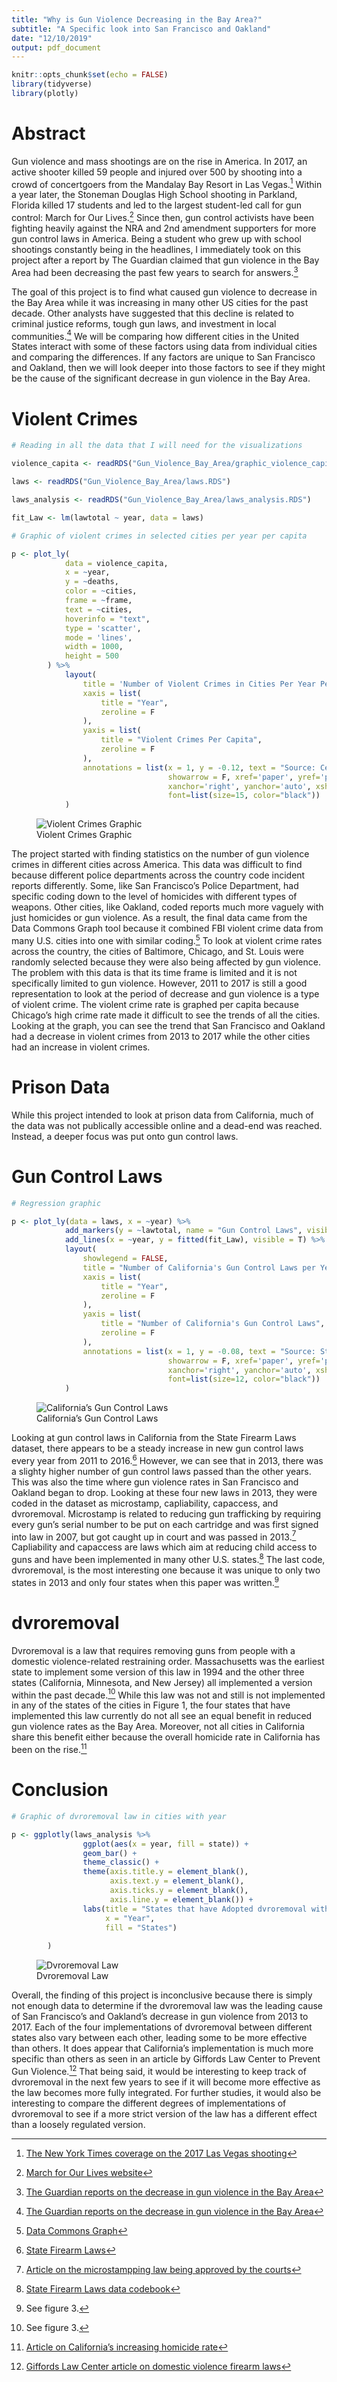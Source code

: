 ```yaml
---
title: "Why is Gun Violence Decreasing in the Bay Area?"
subtitle: "A Specific look into San Francisco and Oakland"
date: "12/10/2019"
output: pdf_document
---
```


```r
knitr::opts_chunk$set(echo = FALSE)
library(tidyverse)
library(plotly)
```

# Abstract

Gun violence and mass shootings are on the rise in America. In 2017, an active shooter killed 59 people and injured over 500 by shooting into a crowd of concertgoers from the Mandalay Bay Resort in Las Vegas.[^1] Within a year later, the Stoneman Douglas High School shooting in Parkland, Florida killed 17 students and led to the largest student-led call for gun control: March for Our Lives.[^2] Since then, gun control activists have been fighting heavily against the NRA and 2nd amendment supporters for more gun control laws in America. Being a student who grew up with school shootings constantly being in the headlines, I immediately took on this project after a report by The Guardian claimed that gun violence in the Bay Area had been decreasing the past few years to search for answers.[^3]

The goal of this project is to find what caused gun violence to decrease in the Bay Area while it was increasing in many other US cities for the past decade. Other analysts have suggested that this decline is related to criminal justice reforms, tough gun laws, and investment in local communities.[^3] We will be comparing how different cities in the United States interact with some of these factors using data from individual cities and comparing the differences. If any factors are unique to San Francisco and Oakland, then we will look deeper into those factors to see if they might be the cause of the significant decrease in gun violence in the Bay Area.

\newpage
    
# Violent Crimes

```r

# Reading in all the data that I will need for the visualizations

violence_capita <- readRDS("Gun_Violence_Bay_Area/graphic_violence_capita.RDS")

laws <- readRDS("Gun_Violence_Bay_Area/laws.RDS")

laws_analysis <- readRDS("Gun_Violence_Bay_Area/laws_analysis.RDS")

fit_Law <- lm(lawtotal ~ year, data = laws)
```

```r

# Graphic of violent crimes in selected cities per year per capita

p <- plot_ly(
            data = violence_capita,
            x = ~year, 
            y = ~deaths,
            color = ~cities,
            frame = ~frame,
            text = ~cities, 
            hoverinfo = "text",
            type = 'scatter',
            mode = 'lines',
            width = 1000, 
            height = 500
        ) %>% 
            layout(
                title = 'Number of Violent Crimes in Cities Per Year Per Capita',
                xaxis = list(
                    title = "Year",
                    zeroline = F
                ),
                yaxis = list(
                    title = "Violent Crimes Per Capita",
                    zeroline = F
                ),
                annotations = list(x = 1, y = -0.12, text = "Source: Census.gov, fbi.gov", 
                                   showarrow = F, xref='paper', yref='paper', 
                                   xanchor='right', yanchor='auto', xshift=0, yshift=0,
                                   font=list(size=15, color="black"))
            )
```

![Violent Crimes Graphic](./graphics/violent-crime.png)

The project started with finding statistics on the number of gun violence crimes in different cities across America. This data was difficult to find because different police departments across the country code incident reports differently. Some, like San Francisco's Police Department, had specific coding down to the level of homicides with different types of weapons. Other cities, like Oakland, coded reports much more vaguely with just homicides or gun violence. As a result, the final data came from the Data Commons Graph tool because it combined FBI violent crime data from many U.S. cities into one with similar coding.[^4] To look at violent crime rates across the country, the cities of Baltimore, Chicago, and St. Louis were randomly selected because they were also being affected by gun violence. The problem with this data is that its time frame is limited and it is not specifically limited to gun violence. However, 2011 to 2017 is still a good representation to look at the period of decrease and gun violence is a type of violent crime. The violent crime rate is graphed per capita because Chicago's high crime rate made it difficult to see the trends of all the cities. Looking at the graph, you can see the trend that San Francisco and Oakland had a decrease in violent crimes from 2013 to 2017 while the other cities had an increase in violent crimes.

# Prison Data

While this project intended to look at prison data from California, much of the data was not publically accessible online and a dead-end was reached. Instead, a deeper focus was put onto gun control laws.

\newpage

# Gun Control Laws

```r

# Regression graphic

p <- plot_ly(data = laws, x = ~year) %>%
            add_markers(y = ~lawtotal, name = "Gun Control Laws", visible = T) %>%
            add_lines(x = ~year, y = fitted(fit_Law), visible = T) %>%
            layout(
                showlegend = FALSE,
                title = "Number of California's Gun Control Laws per Year",
                xaxis = list(
                    title = "Year",
                    zeroline = F
                ),
                yaxis = list(
                    title = "Number of California's Gun Control Laws",
                    zeroline = F
                ),
                annotations = list(x = 1, y = -0.08, text = "Source: State Firearm Laws", 
                                   showarrow = F, xref='paper', yref='paper', 
                                   xanchor='right', yanchor='auto', xshift=0, yshift=0,
                                   font=list(size=12, color="black"))
            )
```

![California's Gun Control Laws](./graphics/gun-laws.png)

Looking at gun control laws in California from the State Firearm Laws dataset, there appears to be a steady increase in new gun control laws every year from 2011 to 2016.[^5] However, we can see that in 2013, there was a slighty higher number of gun control laws passed than the other years. This was also the time where gun violence rates in San Francisco and Oakland began to drop. Looking at these four new laws in 2013, they were coded in the dataset as microstamp, capliability, capaccess, and dvroremoval. Microstamp is related to reducing gun trafficking by requiring every gun's serial number to be put on each cartridge and was first signed into law in 2007, but got caught up in court and was passed in 2013.[^6] Capliability and capaccess are laws which aim at reducing child access to guns and have been implemented in many other U.S. states.[^7] The last code, dvroremoval, is the most interesting one because it was unique to only two states in 2013 and only four states when this paper was written.[^8]

# dvroremoval

Dvroremoval is a law that requires removing guns from people with a domestic violence-related restraining order. Massachusetts was the earliest state to implement some version of this law in 1994 and the other three states (California, Minnesota, and New Jersey) all implemented a version within the past decade.[^8] While this law was not and still is not implemented in any of the states of the cities in Figure 1, the four states that have implemented this law currently do not all see an equal benefit in reduced gun violence rates as the Bay Area. Moreover, not all cities in California share this benefit either because the overall homicide rate in California has been on the rise.[^9]

\newpage

# Conclusion

```r

# Graphic of dvroremoval law in cities with year

p <- ggplotly(laws_analysis %>%
                ggplot(aes(x = year, fill = state)) +
                geom_bar() +
                theme_classic() +
                theme(axis.title.y = element_blank(),
                      axis.text.y = element_blank(),
                      axis.ticks.y = element_blank(),
                      axis.line.y = element_blank()) +
                labs(title = "States that have Adopted dvroremoval with Year",
                     x = "Year",
                     fill = "States")
                
        )
```

![Dvroremoval Law](./graphics/dvroremoval.png)

Overall, the finding of this project is inconclusive because there is simply not enough data to determine if the dvroremoval law was the leading cause of San Francisco's and Oakland's decrease in gun violence from 2013 to 2017. Each of the four implementations of dvroremoval between different states also vary between each other, leading some to be more effective than others. It does appear that California's implementation is much more specific than others as seen in an article by Giffords Law Center to Prevent Gun Violence.[^10] That being said, it would be interesting to keep track of dvroremoval in the next few years to see if it will become more effective as the law becomes more fully integrated. For further studies, it would also be interesting to compare the different degrees of implementations of dvroremoval to see if a more strict version of the law has a different effect than a loosely regulated version.

[^1]: [The New York Times coverage on the 2017 Las Vegas shooting](https://www.nytimes.com/2017/10/02/us/las-vegas-shooting-live-updates.html)

[^2]: [March for Our Lives website](https://marchforourlives.com/mission-story/)

[^3]: [The Guardian reports on the decrease in gun violence in the Bay Area](https://www.theguardian.com/us-news/ng-interactive/2019/jun/03/gun-violence-bay-area-drop-30-percent-why-investigation)

[^4]: [Data Commons Graph](https://browser.datacommons.org/gni)

[^5]: [State Firearm Laws](http://www.statefirearmlaws.org/resources)

[^6]: [Article on the microstampping law being approved by the courts](https://www.sfgate.com/news/article/Gun-control-Cartridge-ID-law-to-take-effect-4527165.php#photo-4645538)

[^7]: [State Firearm Laws data codebook](https://www.statefirearmlaws.org/states/CA)

[^8]: See figure 3.

[^9]: [Article on California's increasing homicide rate](https://losangeles.cbslocal.com/2017/10/07/californias-gun-related-homicide-rate-up/)

[^10]: [Giffords Law Center article on domestic violence firearm laws](https://lawcenter.giffords.org/gun-laws/policy-areas/who-can-have-a-gun/domestic-violence-firearms/)
